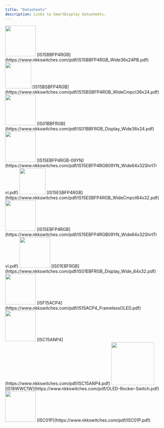 ```yaml
---
title: "Datasheets"
description: Links to SmartDisplay datasheets.
---
```



<CardGrid>		
	<Card title="LCD 36x24 RGB Pushbutton">		
        <Image src="/assets/36x24.png" width="100" />
        [IS15BBFP4RGB](https://www.nkkswitches.com/pdf/IS15BBFP4RGB_Wide36x24PB.pdf)
	</Card>
	<Card title="Compact LCD 36x24 RGB Pushbutton">
        <Image src="/assets/36x24-compact.png" width="85" />
		[IS15BSBFP4RGB](https://www.nkkswitches.com/pdf/IS15BSBFP4RGB_WideCmpct36x24.pdf)
	</Card>
	<Card title="LCD 36x24 RGB Display">
        <image src="/assets/36x24-display.png" width="100" />
		[IS01BBFRGB](https://www.nkkswitches.com/pdf/IS01BBFRGB_Display_Wide36x24.pdf)
	</Card>	
    <Card title="LCD 64x32 Pushbutton">		
        <image src="/assets/64x32.png" width="100px" />
        [IS15EBFP4RGB-09YN](https://www.nkkswitches.com/pdf/IS15EBFP4RGB09YN_Wide64x32ShrtTrvl.pdf)
	</Card>
	<Card title="Compact LCD 64x32 Pushbutton">
        <image src="/assets/64x32-compact.png" width="85" />
		[IS15ESBFP4RGB](https://www.nkkswitches.com/pdf/IS15ESBFP4RGB_WideCmpct64x32.pdf)
	</Card>
	<Card title="Long Travel LCD 64x32 Pushbutton">
        <image src="/assets/64x32-long-travel.png" width="100" />
		[IS15EBFP4RGB](https://www.nkkswitches.com/pdf/IS15EBFP4RGB09YN_Wide64x32ShrtTrvl.pdf)
	</Card>	
    <Card title="LCD 64x32 Display">
        <image src="/assets/64x32-display.png" width="100" />
		[IS01EBFRGB](https://www.nkkswitches.com/pdf/IS01EBFRGB_Display_Wide_64x32.pdf)
	</Card>	
    <Card title="Frameless OLED Pushbutton">	
        <image src="/assets/oled-frameless.png" width="100" />	
        [ISF15ACP4](https://www.nkkswitches.com/pdf/IS15ACP4_FramelessOLED.pdf)
	</Card>
	<Card title="OLED Pushbutton">
        <image src="/assets/standard-oled.png" width="100" />	
		[ISC15ANP4](https://www.nkkswitches.com/pdf/ISC15ANP4.pdf)
	</Card>
	<Card title="OLED Rocker">
        <image src="/assets/oled-rocker.png" width="140" />	
		[IS18WWC1W](https://www.nkkswitches.com/pdf/OLED-Rocker-Switch.pdf)
	</Card>	
    <Card title="OLED Display">
        <image src="/assets/oled-display.png" width="100" />	
		[ISC01P](https://www.nkkswitches.com/pdf/ISC01P.pdf)
	</Card>	
</CardGrid>
